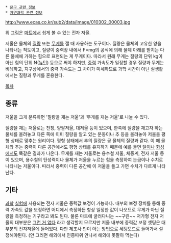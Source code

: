  * [[문구 관련 정보]]
 * [[자연과학 관련 정보]]

http://www.ecas.co.kr/sub2/data/image/010302_00003.jpg

위 그림은 [[마트]]에서 쉽게 볼 수 있는 전자 저울.

저울은 물체의 [[질량]] 또는 [[무게]]를 잴 때 사용하는 도구이다. 질량은 물체의 고유한 양을 나타내는 척도이고, 질량이 중력장 내에서 F=mg의 공식에 의해 물체 아래를 받치는 다른 물체에 가하는 힘으로 표현되는 게 무게이다. 따라서 원래 무게는 질량의 단위 kg이 아닌 힘의 단위 N([[뉴턴]]) 등으로 써야 하지만, [[중력]] 가속도가 일정할 경우 질량과 무게는 비례하고, 지구상에서의 중력 가속도는 그 차이가 미세하므로 과학 시간이 아닌 실생활에서는 질량과 무게를 혼용한다.

[[목차]]

== 종류 ==

저울을 크게 분류하면 '질량을 재는 저울'과 '무게를 재는 저울'로 나눌 수 있다.

질량을 재는 저울로는 천칭, 양팔저울, 대저울 등이 있으며, 한쪽에 질량을 재고자 하는 물체를 올려놓고 다른 쪽에 이미 질량을 알고 있는 분동이나 추 등을 올려놓아 저울을 평형 상태로 맞추는 원리이다. 평형 상태에서 추의 질량은 곧 물체의 질량과 같다. 이 때 물체와 추는 중력이 다른 공간에서도 평형 상태를 유지하기 때문에 예를 들면 [[달]]이나 [[화성]]에서도 똑같은 결과가 나온다.
무게를 재는 저울로는 용수철 저울, 체중계, 전자 저울 등이 있으며, 용수철의 탄성력이나 물체가 저울을 누르는 힘을 측정하여 눈금이나 수치로 나타내는 저울이다. 따라서 중력이 다른 공간에 이 저울을 들고 가면 수치가 다르게 나타난다.

== 기타 ==

[[과학]] [[실험]]에 사용되는 전자 저울은 중력값 보정이 가능하다. 내부의 보정 장치를 통해 중력 가속도 값을 보정하면 어디에서 측정하든 항상 일정한 값이 나오므로 무게가 아닌 질량을 측정하는 기구라고 봐도 된다. 물론 마트에 굴러다니는 ~~구린~~ 저가형 전자 저울의 대부분은 [[그런 거 없다]] 라고 생각할지 모르지만 저울 내부에 중력값 보정 셋팅은 대부분의 전자저울에 들어있다. 다만 제조사 만이 아는 방법으로 세팅모드로 들어가서 설정해야된다. (안 그러면 해외에서 인증따위 안나서 해외에 못팔아 먹는다)
